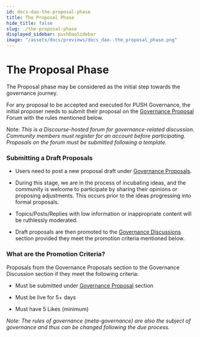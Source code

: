 ```yaml
---
id: docs-dao-the-proposal-phase
title: The Proposal Phase
hide_title: false
slug: ./the-proposal-phase
displayed_sidebar: pushDaoSidebar
image: "/assets/docs/previews/docs_dao--the_proposal_phase.png"
---
```


# The Proposal Phase

The Proposal phase may be considered as the initial step towards the governance journey.

For any proposal to be accepted and executed for PUSH Governance, the initial proposer needs to submit their proposal on the [Governance Proposal](https://gov.push.org/c/governance-proposals/8) Forum with the rules mentioned below.

Note: _This is a Discourse-hosted forum for governance-related discussion. Community members must register for an account before participating. Proposals on the forum must be submitted following a template._

### Submitting a Draft Proposals

- Users need to post a new proposal draft under [Governance Proposals](https://gov.push.org/c/governance-proposals/8).
- During this stage, we are in the process of incubating ideas, and the community is welcome to participate by sharing their opinions or proposing adjustments. This occurs prior to the ideas progressing into formal proposals.

- Topics/Posts/Replies with low information or inappropriate content will be ruthlessly moderated.

- Draft proposals are then promoted to the [Governance Discussions](https://gov.push.org/c/governance-discussions/5) section provided they meet the promotion criteria mentioned below.

### What are the Promotion Criteria?

Proposals from the Governance Proposals section to the Governance Discussion section if they meet the following criteria:

- Must be submitted under [Governance Proposal](https://gov.push.org/c/proposals-lobby/8) section

- Must be live for 5+ days

- Must have 5 Likes (minimum)

_Note: The rules of governance (meta-governance) are also the subject of governance and thus can be changed following the due process._
